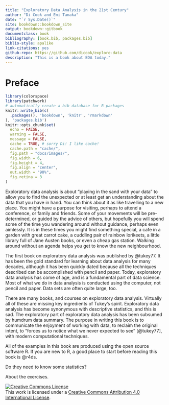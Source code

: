 ```yaml
--- 
title: "Exploratory Data Analysis in the 21st Century"
author: "Di Cook and Emi Tanaka"
date: "`r Sys.Date()`"
site: bookdown::bookdown_site
output: bookdown::gitbook
documentclass: book
bibliography: [book.bib, packages.bib]
biblio-style: apalike
link-citations: yes
github-repo: https://github.com/dicook/explore-data
description: "This is a book about EDA today."
---
```


# Preface

<!-- Preface: Most often found in non-fiction books or academic writing, a preface is written from the point of view of the author. This short introductory statement reveals information about why the author wrote the book. A writer might also talk about themselves and why they are qualified to write about this topic. -->

```r
library(colorspace)
library(patchwork)
# automatically create a bib database for R packages
knitr::write_bib(c(
  .packages(), 'bookdown', 'knitr', 'rmarkdown'
), 'packages.bib')
knitr::opts_chunk$set(
  echo = FALSE,
  warning = FALSE,
  message = FALSE,
  cache = TRUE, # sorry Di! I like cache!
  cache.path = "cache/", 
  fig.path = "docs/images/",
  fig.width = 6,
  fig.height = 4,
  fig.align = "center",
  out.width = "90%",
  fig.retina = 3
)
```

<!-- https://www.masterclass.com/articles/how-to-write-a-preface-for-a-book#how-to-write-a-preface-in-4-steps
- Explain why the author chose to write about this topic 
- Reveal their motivation and inspiration for writing the book 
- Describe the process of researching the topic of the book  - Outline the process of writing the book, including any challenges and how long it took 

 Brevity Is Better. Be Interesting. Think of a Preface as a “Making of.” Inspire Readers by Sharing Your Passion. -->

<!-- From my experience, also set out expectations. who should read it, what do they need to know before reading. 
-->

<!-- history and motivation -->

Exploratory data analysis is about "playing in the sand with your data" to allow you to find the unexpected or at least get an understanding about the data that you have in hand. You can think about it as like travelling to a new place. You might have a purpose for visiting, perhaps to attend a conference, or family and friends. Some of your movements will be pre-determined, or guided by the advice of others, but hopefully you will spend some of the time you wandering around without guidance, perhaps even aimlessly. It is in these times you might find something special, a cafe in a garden with great carrot cake, a cuddling pair of rainbow lorikeets, a little library full of Jane Austen books, or even a cheap gas station. Walking around without an agenda helps you get to know the new neighbourhood. 

The first book on exploratory data analysis was published by @tukey77. It has been the gold standard for learning about data analysis for many decades, although it has been quickly dated because all the techniques described can be accomplished with pencil and paper. Today, exploratory data analysis has come of age, and is a fundamental part of data science. Most of what we do in data analysis is conducted using the computer, not pencil and paper. Data sets are often quite large, too.

<!-- why write this book -->

There are many books, and courses on exploratory data analysis. Virtually all of these are missing key ingredients of Tukey's spirit. Exploratory data analysis has become synonymous with descriptive statistics, and this is sad. The exploratory part of exploratory data analysis has been subsumed by humdrum data summary. The purpose in writing this book is to communicate the enjoyment of working with data, to reclaim the original intent, to "forces us to notice what we never expected to see" [@tukey77], with modern computational techniques. 

<!-- Talk about teaching -->

<!-- what you need to know -->
All of the examples in this book are produced using the open source software R. If you are new to R, a good place to start before reading this book is @r4ds. 

Do they need to know some statistics?
 
About the exercises.


<a rel="license" href="http://creativecommons.org/licenses/by/4.0/"><img alt="Creative Commons License" style="border-width:0" src="https://i.creativecommons.org/l/by/4.0/88x31.png" /></a><br />This work is licensed under a <a rel="license" href="http://creativecommons.org/licenses/by/4.0/">Creative Commons Attribution 4.0 International License</a>.
